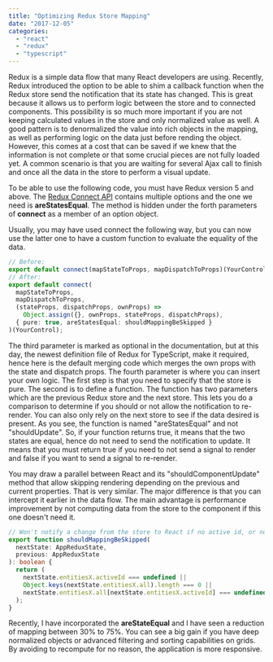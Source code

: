 ```yaml
---
title: "Optimizing Redux Store Mapping"
date: "2017-12-05"
categories:
  - "react"
  - "redux"
  - "typescript"
---
```


Redux is a simple data flow that many React developers are using. Recently, Redux introduced the option to be able to shim a callback function when the Redux store send the notification that its state has changed. This is great because it allows us to perform logic between the store and to connected components. This possibility is so much more important if you are not keeping calculated values in the store and only normalized value as well. A good pattern is to denormalized the value into rich objects in the mapping, as well as performing logic on the data just before rending the object. However, this comes at a cost that can be saved if we knew that the information is not complete or that some crucial pieces are not fully loaded yet. A common scenario is that you are waiting for several Ajax call to finish and once all the data in the store to perform a visual update.

To be able to use the following code, you must have Redux version 5 and above. The [Redux Connect API](https://github.com/reactjs/react-redux/blob/HEAD/docs/api.md#connectmapstatetoprops-mapdispatchtoprops-mergeprops-options) contains multiple options and the one we need is **areStatesEqual**. The method is hidden under the forth parameters of **connect** as a member of an option object.

Usually, you may have used connect the following way, but you can now use the latter one to have a custom function to evaluate the equality of the data.

```typescript
// Before:
export default connect(mapStateToProps, mapDispatchToProps)(YourControl);
// After:
export default connect(
  mapStateToProps,
  mapDispatchToProps,
  (stateProps, dispatchProps, ownProps) =>
    Object.assign({}, ownProps, stateProps, dispatchProps),
  { pure: true, areStatesEqual: shouldMappingBeSkipped }
)(YourControl);
```

The third parameter is marked as optional in the documentation, but at this day, the newest definition file of Redux for TypeScript, make it required, hence here is the default merging code which merges the own props with the state and dispatch props. The fourth parameter is where you can insert your own logic. The first step is that you need to specify that the store is pure. The second is to define a function. The function has two parameters which are the previous Redux store and the next store. This lets you do a comparison to determine if you should or not allow the notification to re-render. You can also only rely on the next store to see if the data desired is present. As you see, the function is named "areStatesEqual" and not "shouldUpdate". So, if your function returns true, it means that the two states are equal, hence do not need to send the notification to update. It means that you must return true if you need to not send a signal to render and false if you want to send a signal to re-render.

You may draw a parallel between React and its "shouldComponentUpdate" method that allow skipping rendering depending on the previous and current properties. That is very similar. The major difference is that you can intercept it earlier in the data flow. The main advantage is performance improvement by not computing data from the store to the component if this one doesn't need it.

```typescript
// Won't notify a change from the store to React if no active id, or no entity loaded, or that the one we would display is not present.
export function shouldMappingBeSkipped(
  nextState: AppReduxState,
  previous: AppReduxState
): boolean {
  return (
    nextState.entitiesX.activeId === undefined ||
    Object.keys(nextState.entitiesX.all).length === 0 ||
    nextState.entitiesX.all[nextState.entitiesX.activeId] === undefined
  );
}
```

Recently, I have incorporated the **areStateEqual** and I have seen a reduction of mapping between 30% to 75%. You can see a big gain if you have deep normalized objects or advanced filtering and sorting capabilities on grids. By avoiding to recompute for no reason, the application is more responsive.
